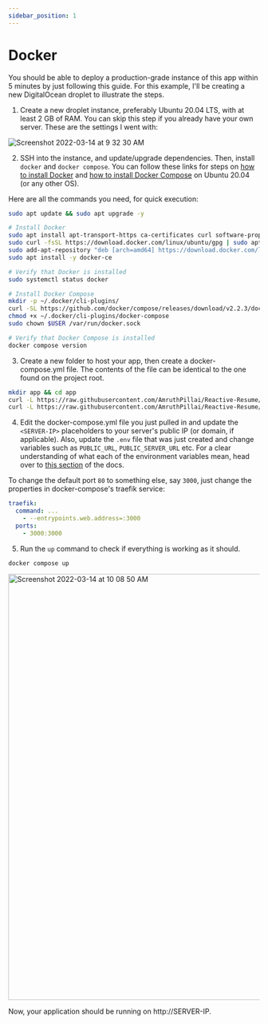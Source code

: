```yaml
---
sidebar_position: 1
---
```


# Docker

You should be able to deploy a production-grade instance of this app within 5 minutes by just following this guide. For this example, I'll be creating a new DigitalOcean droplet to illustrate the steps.

1. Create a new droplet instance, preferably Ubuntu 20.04 LTS, with at least 2 GB of RAM. You can skip this step if you already have your own server. These are the settings I went with:

![Screenshot 2022-03-14 at 9 32 30 AM](https://user-images.githubusercontent.com/1134738/158134604-85ade15f-4a16-4421-ad2a-b9df3b175467.png)

2. SSH into the instance, and update/upgrade dependencies. Then, install `docker` and `docker compose`. You can follow these links for steps on [how to install Docker](https://www.digitalocean.com/community/tutorials/how-to-install-and-use-docker-on-ubuntu-20-04) and [how to install Docker Compose](https://www.digitalocean.com/community/tutorials/how-to-install-and-use-docker-compose-on-ubuntu-20-04) on Ubuntu 20.04 (or any other OS).

Here are all the commands you need, for quick execution:

```bash
sudo apt update && sudo apt upgrade -y

# Install Docker
sudo apt install apt-transport-https ca-certificates curl software-properties-common
sudo curl -fsSL https://download.docker.com/linux/ubuntu/gpg | sudo apt-key add -
sudo add-apt-repository "deb [arch=amd64] https://download.docker.com/linux/ubuntu focal stable"
sudo apt install -y docker-ce

# Verify that Docker is installed
sudo systemctl status docker

# Install Docker Compose
mkdir -p ~/.docker/cli-plugins/
curl -SL https://github.com/docker/compose/releases/download/v2.2.3/docker-compose-linux-x86_64 -o ~/.docker/cli-plugins/docker-compose
chmod +x ~/.docker/cli-plugins/docker-compose
sudo chown $USER /var/run/docker.sock

# Verify that Docker Compose is installed
docker compose version
```

3. Create a new folder to host your app, then create a docker-compose.yml file. The contents of the file can be identical to the one found on the project root.

```bash
mkdir app && cd app
curl -L https://raw.githubusercontent.com/AmruthPillai/Reactive-Resume/main/docker-compose.yml > docker-compose.yml
curl -L https://raw.githubusercontent.com/AmruthPillai/Reactive-Resume/main/.env.example > .env
```

4. Edit the docker-compose.yml file you just pulled in and update the `<SERVER-IP>` placeholders to your server's public IP (or domain, if applicable). Also, update the `.env` file that was just created and change variables such as `PUBLIC_URL`, `PUBLIC_SERVER_URL` etc. For a clear understanding of what each of the environment variables mean, head over to [this section](/source-code/env-vars) of the docs.

To change the default port `80` to something else, say `3000`, just change the properties in docker-compose's traefik service:

```yml
traefik:
  command: ...
    - --entrypoints.web.address=:3000
  ports:
    - 3000:3000
```

5. Run the `up` command to check if everything is working as it should.

```
docker compose up
```

<img
  width="853"
  alt="Screenshot 2022-03-14 at 10 08 50 AM"
  src="https://user-images.githubusercontent.com/1134738/158140209-f80eab18-1575-464c-b29d-ac788bd53e93.png"
/>

Now, your application should be running on http://SERVER-IP.
